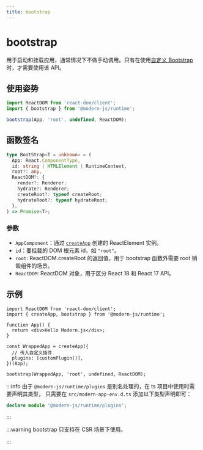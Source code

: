 ```yaml
---
title: bootstrap
---
```

# bootstrap

用于启动和挂载应用，通常情况下不做手动调用。只有在使用[自定义 Bootstrap](/guides/concept/entries#自定义-bootstrap) 时，才需要使用该 API。

## 使用姿势

```ts
import ReactDOM from 'react-dom/client';
import { bootstrap } from '@modern-js/runtime';

bootstrap(App, 'root', undefined, ReactDOM);
```

## 函数签名

```ts
type BootStrap<T = unknown> = (
  App: React.ComponentType,
  id: string | HTMLElement | RuntimeContext,
  root?: any,
  ReactDOM?: {
    render?: Renderer;
    hydrate?: Renderer;
    createRoot?: typeof createRoot;
    hydrateRoot?: typeof hydrateRoot;
  },
) => Promise<T>;
```

### 参数

- `AppComponent`：通过 [`createApp`](./create-app) 创建的 ReactElement 实例。
- `id`：要挂载的 DOM 根元素 id，如 `"root"`。
- `root`: ReactDOM.createRoot 的返回值，用于 bootstrap 函数外需要 root 销毁组件的场景。
- `ReactDOM`: ReactDOM 对象，用于区分 React 18 和 React 17 API。

## 示例

```tsx
import ReactDOM from 'react-dom/client';
import { createApp, bootstrap } from '@modern-js/runtime';

function App() {
  return <div>Hello Modern.js</div>;
}

const WrappedApp = createApp({
  // 传入自定义插件
  plugins: [customPlugin()],
})(App);

bootstrap(WrappedApp, 'root', undefined, ReactDOM);
```

:::info
由于 `@modern-js/runtime/plugins` 是别名处理的，在 ts 项目中使用时需要声明其类型， 只需要在 `src/modern-app-env.d.ts` 添加以下类型声明即可：

```ts
declare module '@modern-js/runtime/plugins';
```

:::

:::warning
bootstrap 只支持在 CSR 场景下使用。

:::
